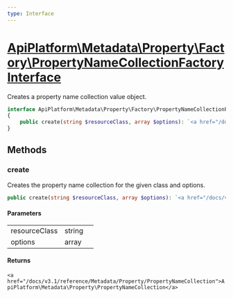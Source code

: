 ```yaml
---
type: Interface
---
```


# [ApiPlatform\Metadata\Property\Factory\PropertyNameCollectionFactoryInterface](/docs/v3.1/reference/Metadata/Property/Factory/PropertyNameCollectionFactoryInterface)

Creates a property name collection value object.


```php
interface ApiPlatform\Metadata\Property\Factory\PropertyNameCollectionFactoryInterface
{
    public create(string $resourceClass, array $options): `<a href="/docs/v3.1/reference/Metadata/Property/PropertyNameCollection">ApiPlatform\Metadata\Property\PropertyNameCollection</a>`
}
```
## Methods

### create

Creates the property name collection for the given class and options.

```php
public create(string $resourceClass, array $options): `<a href="/docs/v3.1/reference/Metadata/Property/PropertyNameCollection">ApiPlatform\Metadata\Property\PropertyNameCollection</a>`
```

#### Parameters

<table><tbody>
<tr><td>resourceClass</td><td>string</td><td></td></tr><tr><td>options</td><td>array</td><td></td></tr>
</tbody>
</table>

#### Returns

`<a href="/docs/v3.1/reference/Metadata/Property/PropertyNameCollection">ApiPlatform\Metadata\Property\PropertyNameCollection</a>`
